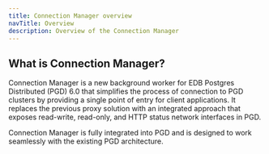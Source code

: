 ```yaml
---
title: Connection Manager overview
navTitle: Overview
description: Overview of the Connection Manager
---
```


## What is Connection Manager?

Connection Manager is a new background worker for EDB Postgres Distributed (PGD) 6.0 that simplifies the process of connection to PGD clusters by providing a single point of entry for client applications. It replaces the previous proxy solution with an integrated approach that exposes read-write, read-only, and HTTP status network interfaces in PGD.

Connection Manager is fully integrated into PGD and is designed to work seamlessly with the existing PGD architecture. 